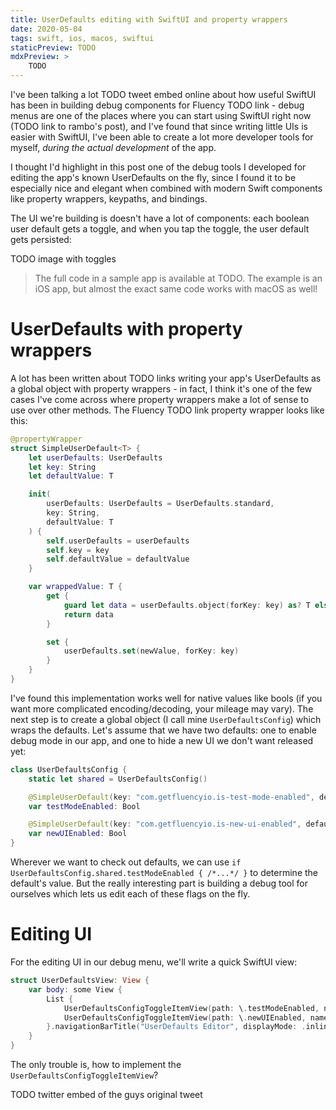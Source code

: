 ```yaml
---
title: UserDefaults editing with SwiftUI and property wrappers
date: 2020-05-04
tags: swift, ios, macos, swiftui
staticPreview: TODO
mdxPreview: >
    TODO
---
```

I've been talking a lot TODO tweet embed online about how useful SwiftUI has been in building debug components for Fluency TODO link - debug menus are one of the places where you can start using SwiftUI right now (TODO link to rambo's post), and I've found that since writing little UIs is easier with SwiftUI, I've been able to create a lot more developer tools for myself, _during the actual development_ of the app.

I thought I'd highlight in this post one of the debug tools I developed for editing the app's known UserDefaults on the fly, since I found it to be especially nice and elegant when combined with modern Swift components like property wrappers, keypaths, and bindings.

The UI we're building is doesn't have a lot of components: each boolean user default gets a toggle, and when you tap the toggle, the user default gets persisted:

TODO image with toggles

> The full code in a sample app is available at TODO. The example is an iOS app, but almost the exact same code works with macOS as well!

# UserDefaults with property wrappers

A lot has been written about TODO links writing your app's UserDefaults as a global object with property wrappers - in fact, I think it's one of the few cases I've come across where property wrappers make a lot of sense to use over other methods. The Fluency TODO link property wrapper looks like this:

```swift
@propertyWrapper
struct SimpleUserDefault<T> {
    let userDefaults: UserDefaults
    let key: String
    let defaultValue: T

    init(
        userDefaults: UserDefaults = UserDefaults.standard,
        key: String,
        defaultValue: T
    ) {
        self.userDefaults = userDefaults
        self.key = key
        self.defaultValue = defaultValue
    }

    var wrappedValue: T {
        get {
            guard let data = userDefaults.object(forKey: key) as? T else { return self.defaultValue }
            return data
        }

        set {
            userDefaults.set(newValue, forKey: key)
        }
    }
}
```

I've found this implementation works well for native values like bools (if you want more complicated encoding/decoding, your mileage may vary). The next step is to create a global object (I call mine `UserDefaultsConfig`) which wraps the defaults. Let's assume that we have two defaults: one to enable debug mode in our app, and one to hide a new UI we don't want released yet:

```swift
class UserDefaultsConfig {
    static let shared = UserDefaultsConfig()

    @SimpleUserDefault(key: "com.getfluencyio.is-test-mode-enabled", defaultValue: false)
    var testModeEnabled: Bool

    @SimpleUserDefault(key: "com.getfluencyio.is-new-ui-enabled", defaultValue: false)
    var newUIEnabled: Bool
}
```

Wherever we want to check out defaults, we can use `if UserDefaultsConfig.shared.testModeEnabled { /*...*/ }` to determine the default's value. But the really interesting part is building a debug tool for ourselves which lets us edit each of these flags on the fly.

# Editing UI
For the editing UI in our debug menu, we'll write a quick SwiftUI view:

```swift
struct UserDefaultsView: View {
    var body: some View {
        List {
            UserDefaultsConfigToggleItemView(path: \.testModeEnabled, name: "Test Mode")
            UserDefaultsConfigToggleItemView(path: \.newUIEnabled, name: "Hide Test Mode UI")
        }.navigationBarTitle("UserDefaults Editor", displayMode: .inline)
    }
}
```

The only trouble is, how to implement the `UserDefaultsConfigToggleItemView`?

TODO twitter embed of the guys original tweet